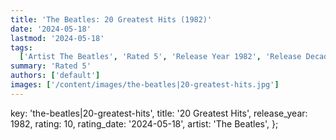 ```yaml
---
title: 'The Beatles: 20 Greatest Hits (1982)'
date: '2024-05-18'
lastmod: '2024-05-18'
tags:
  ['Artist The Beatles', 'Rated 5', 'Release Year 1982', 'Release Decade 1980']
summary: 'Rated 5'
authors: ['default']
images: ['/content/images/the-beatles|20-greatest-hits.jpg']
---
```


  key: 'the-beatles|20-greatest-hits',
  title: '20 Greatest Hits',
  release_year: 1982,
  rating: 10,
  rating_date: '2024-05-18',
  artist: 'The Beatles',
};

<MusicRating data={data} />
